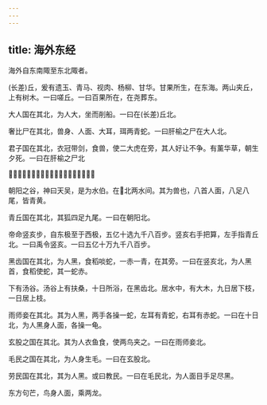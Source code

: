 ```yaml
---
---
---
```

title: 海外东经
---


海外自东南陬至东北陬者。

(长差)丘，爰有遗玉、青马、视肉、杨柳、甘华。甘果所生，在东海。两山夹丘，上有树木。一曰嗟丘。一曰百果所在，在尧葬东。

大人国在其北，为人大，坐而削船。一曰在(长差)丘北。

奢比尸在其北，兽身、人面、大耳，珥两青蛇。一曰肝榆之尸在大人北。

君子国在其北，衣冠带剑，食兽，使二大虎在旁，其人好让不争。有薰华草，朝生夕死。一曰在肝榆之尸北

𧈫𧈫在其北，各有两首。一曰在君子国北。

朝阳之谷，神曰天吴，是为水伯。在𧈫北两水间。其为兽也，八首人面，八足八尾，皆青黄。

青丘国在其北，其狐四足九尾。一曰在朝阳北。

帝命竖亥步，自东极至于西极，五亿十选九千八百步。竖亥右手把算，左手指青丘北。一曰禹令竖亥。一曰五亿十万九千八百步。

黑齿国在其北，为人黑，食稻啖蛇，一赤一青，在其旁。一曰在竖亥北，为人黑首，食稻使蛇，其一蛇赤。

下有汤谷。汤谷上有扶桑，十日所浴，在黑齿北。居水中，有大木，九日居下枝，一日居上枝。

雨师妾在其北。其为人黑，两手各操一蛇，左耳有青蛇，右耳有赤蛇。一曰在十日北，为人黑身人面，各操一龟。

玄股之国在其北。其为人衣鱼食，使两鸟夹之。一曰在雨师妾北。

毛民之国在其北，为人身生毛。一曰在玄股北。

劳民国在其北，其为人黑。或曰教民。一曰在毛民北，为人面目手足尽黑。

东方句芒，鸟身人面，乘两龙。

